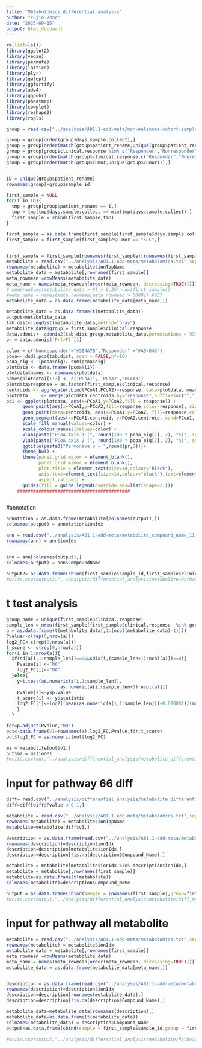 ```yaml
---
title: "Metabolomics_differential analysis"
author: "Yujie Zhao"
date: "2023-09-15"
output: html_document
---
```



```r
rm(list=ls())
library(ggplot2)
library(vegan)
library(permute)
library(lattice)
library(plyr)
library(getopt)
library(ggfortify)
library(ade4)
library(ggpubr)
library(pheatmap)
library(cowplot)
library(reshape2)
library(ropls)
```



```r
group = read.csv("../analysis/A01.1-add-meta/non-melanoma-cohort-sample_10_10.csv",check.names = F)

group = group[order(group$days.sample.collect),]
group = group[order(match(group$patient_rename,unique(group$patient_rename))),]
group = group[group$clinical.response %in% c("Responder","Nonresponder"),]
group = group[order(match(group$clinical.response,c("Responder","Nonresponder"))),]
group = group[order(match(group$Tumor,unique(group$Tumor))),]


ID = unique(group$patient_rename)
rownames(group)=group$sample_id

first_sample = NULL
for(i in ID){
  tmp = group[group$patient_rename == i,]
  tmp = tmp[tmp$days.sample.collect == min(tmp$days.sample.collect),]
  first_sample = rbind(first_sample,tmp)
}

first_sample = as.data.frame(first_sample[first_sample$days.sample.collect < 180,])
first_sample = first_sample[first_sample$Tumor == "SCC",]



```



```r
first_sample = first_sample[rownames(first_sample)[rownames(first_sample)!="F0100"],]
metabolite = read.csv("../analysis/A01.1-add-meta/metabolomics.txt",sep="\t")
rownames(metabolite) = metabolite$ionTopName
metabolite_data = metabolite[,rownames(first_sample)]
meta_rowmean =rowMeans(metabolite_data)
meta_name = names(meta_rowmean[order(meta_rowmean, decreasing=TRUE)])[1:(nrow(metabolite_data)*0.9)]
# sum(rowSums(metabolite_data > 0) > 0.25*nrow(first_sample))
#meta_name = names(meta_rowmean[meta_rowmean > 5000]) #957
metabolite_data = as.data.frame(metabolite_data[meta_name,])

metabolite_data = as.data.frame(t(metabolite_data))
output=metabolite_data
tab.dist<-vegdist(metabolite_data,method="bray")
metabolite_data$group = first_sample$clinical.response
data.adonis<- adonis2(tab.dist~group,metabolite_data,permutations = 999)
pr = data.adonis$`Pr(>F)`[1]

color = c("Nonresponder"="#3E4A7B","Responder" ="#A94643")
pcoa<- dudi.pco(tab.dist, scan = FALSE,nf=10)
pcoa_eig <- (pcoa$eig)/ sum(pcoa$eig)
plotdata <- data.frame({pcoa$li})
plotdata$names <- rownames(plotdata)
names(plotdata)[1:3] <- c('PCoA1', 'PCoA2','PCoA3')
plotdata$response = as.factor(first_sample$clinical.response)
centroids <- aggregate(cbind(PCoA1,PCoA2)~response, data=plotdata, mean)
plotdata     <- merge(plotdata,centroids,by="response",suffixes=c("",".centroid"))
pc1 <- ggplot(plotdata, aes(x=PCoA1,y=PCoA2,fill = response)) +
      geom_point(aes(x=PCoA1,y=PCoA2,fill=response,color=response), size=4) +
      geom_point(data=centroids, aes(x=PCoA1,y=PCoA2, fill=response,color=response), pch=21, size=2) +
      geom_segment(aes(x=PCoA1.centroid, y=PCoA2.centroid, xend=PCoA1, yend=PCoA2, color=response), alpha=0.8) +
      scale_fill_manual(values=color) +
      scale_colour_manual(values=color) +
      xlab(paste("PCoA Axis 1 (", round(100 * pcoa_eig[1], 2), "%)", sep="")) +
      ylab(paste("PCoA Axis 2 (", round(100 * pcoa_eig[2], 2), "%)", sep="")) +
      ggtitle(paste0("Permonava p = ",round(pr,2)))+
      theme_bw() +
      theme(panel.grid.major = element_blank(),
            panel.grid.minor = element_blank(), 
            plot.title = element_text(size=14,colour="black"),
            axis.text=element_text(size=14,colour="black"),text=element_text(size=14,colour="black"),
            aspect.ratio=1) +
      guides(fill = guide_legend(override.aes=list(shape=21)))
    ########################################## 



```


#annotation
```r
annotation = as.data.frame(metabolite[colnames(output),])
colnames(output) = annotation$ionIdx

ann = read.csv("../analysis/A01.1-add-meta/metabolite_compound_name_11_03.csv")
rownames(ann) = ann$ionIdx


ann = ann[colnames(output),]
colnames(output) = ann$CompoundName

output2= as.data.frame(cbind(first_sample$sample_id,first_sample$clinical.response,output))
#write.csv(output2,"../analysis/differential_analysis/metabolite/Pathway_analysis/input_pathway_analysis_compoundName.csv",row.names = F)
```


# t test analysis
```r
group_name = unique(first_sample$clinical.response)
sample_len = nrow(first_sample[first_sample$clinical.response  %in% group_name[1],])
a = as.data.frame(t(metabolite_data[,1:(ncol(metabolite_data)-1)]))
Pvalue<-c(rep(0,nrow(a)))
log2_FC<-c(rep(0,nrow(a)))
t_score <- c(rep(0,nrow(a)))
for(i in 1:nrow(a)){
  if(sd(a[i,1:sample_len])==0&&sd(a[i,(sample_len+1):ncol(a)])==0){
    Pvalue[i] <-"NA"
    log2_FC[i]<-"NA"
  }else{
    y=t.test(as.numeric(a[i,1:sample_len]),
                    as.numeric(a[i,(sample_len+1):ncol(a)])) 
    Pvalue[i]<-y$p.value
    t_score[i] <- y$statistic
    log2_FC[i]<-log2((mean(as.numeric(a[i,1:sample_len]))+0.000001)/(mean(as.numeric(a[i,(sample_len+1):ncol(a)]))+0.000001))
    }
  }

fdr=p.adjust(Pvalue,"BH")
out<-data.frame(v1=rownames(a),log2_FC,Pvalue,fdr,t_score)
out$log2_FC = as.numeric(out$log2_FC)

mz = metabolite[out$v1,]
out$mz = mz$ionMz
#write.csv(out,"../analysis/differential_analysis/metabolite_differential_t_test.csv",row.names = F)
```


#  input for pathway 66 diff
```r
diff= read.csv("../analysis/differential_analysis/metabolite_differential_t_test.csv")
diff=diff[diff$Pvalue < 0.1,]

metabolite = read.csv("../analysis/A01.1-add-meta/metabolomics.txt",sep="\t")
rownames(metabolite) = metabolite$ionTopName
metabolite=metabolite[diff$v1,]

description = as.data.frame(read.csv("../analysis/A01.1-add-meta/metabolite_compound_name_11_03.csv"))
rownames(description)=description$ionIdx
description=description[metabolite$ionIdx,]
description=description[!is.na(description$Compound_Name),]

metabolite = metabolite[metabolite$ionIdx %in% description$ionIdx,]
metabolite = metabolite[,rownames(first_sample)]
metabolite=as.data.frame(t(metabolite))
colnames(metabolite)=description$Compound_Name

output = as.data.frame(cbind(sample = rownames(first_sample),group=first_sample$clinical.response,metabolite))
#write.csv(output,"../analysis/differential_analysis/metabolite/Diff_metabolite_pathway/input_pathway_diff_metabo.csv",row.names = F)

```


# input for pathway all metabolite
```r
metabolite = read.csv("../analysis/A01.1-add-meta/metabolomics.txt",sep="\t")
rownames(metabolite) = metabolite$ionIdx
metabolite_data = metabolite[,rownames(first_sample)]
meta_rowmean =rowMeans(metabolite_data)
meta_name = names(meta_rowmean[order(meta_rowmean, decreasing=TRUE)])[1:(nrow(metabolite_data)*0.9)]
metabolite_data = as.data.frame(metabolite_data[meta_name,])


description = as.data.frame(read.csv("../analysis/A01.1-add-meta/metabolite_compound_name_11_03.csv"))
rownames(description)=description$ionIdx
description=description[rownames(metabolite_data),]
description=description[!is.na(description$Compound_Name),]

metabolite_data=metabolite_data[rownames(description),]
metabolite_data=as.data.frame(t(metabolite_data))
colnames(metabolite_data) = description$Compound_Name
output=as.data.frame(cbind(sample = first_sample$sample_id,group = first_sample$clinical.response,metabolite_data))

#write.csv(output,"../analysis/differential_analysis/metabolite/Pathway_analysis/input_pathway_diff_metabo.csv",row.names = F,col.names = NA)

```




